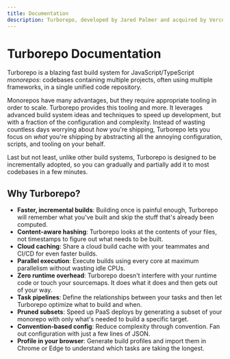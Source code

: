 ```yaml
---
title: Documentation
description: Turborepo, developed by Jared Palmer and acquired by Vercel, offers a robust solution for JavaScript/TypeScript-based monorepos that stores all of your code and assets for every project.
---
```



# Turborepo Documentation

<Features />

Turborepo is a blazing fast build system for JavaScript/TypeScript _monorepos_: codebases containing multiple
projects, often using multiple frameworks, in a single unified
code repository.

Monorepos have many advantages, but they require appropriate tooling in order to scale. Turborepo provides this tooling and more. It leverages advanced build system ideas and techniques to speed up development, but with a fraction of the configuration and complexity. Instead of wasting countless days worrying about _how_ you're shipping, Turborepo lets you focus on _what_ you're shipping by abstracting all the annoying configuration, scripts, and tooling on your behalf.

Last but not least, unlike other build systems, Turborepo is designed to be incrementally adopted, so you can gradually and partially add it to most codebases in a few minutes.

## Why Turborepo?

- **Faster, incremental builds**: Building once is painful enough, Turborepo will remember what you've built and skip the stuff that's already been computed.
- **Content-aware hashing**: Turborepo looks at the contents of your files, not timestamps to figure out what needs to be built.
- **Cloud caching**: Share a cloud build cache with your teammates and CI/CD for even faster builds.
- **Parallel execution**: Execute builds using every core at maximum parallelism without wasting idle CPUs.
- **Zero runtime overhead**: Turborepo doesn't interfere with your runtime code or touch your sourcemaps. It does what it does and then gets out of your way.
- **Task pipelines**: Define the relationships between your tasks and then let Turborepo optimize what to build and when.
- **Pruned subsets**: Speed up PaaS deploys by generating a subset of your monorepo with only what's needed to build a specific target.
- **Convention-based config**: Reduce complexity through convention. Fan out configuration with just a few lines of JSON.
- **Profile in your browser**: Generate build profiles and import them in Chrome or Edge to understand which tasks are taking the longest.
